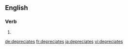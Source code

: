 {{also|dépréciâtes}}
==English==

===Verb===
{{head|en|verb form}}

# {{en-third-person singular of|depreciate}}

[[de:depreciates]]
[[fr:depreciates]]
[[ja:depreciates]]
[[vi:depreciates]]